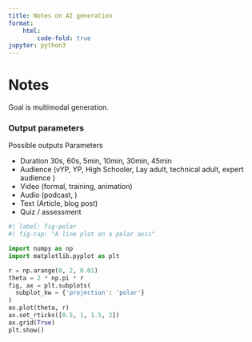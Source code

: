 ```yaml
---
title: Notes on AI generation
format:
    html:
        code-fold: true
jupyter: python3
---
```


# Notes

Goal is multimodal generation.


### Output parameters

Possible outputs Parameters

- Duration 30s, 60s, 5min, 10min, 30min, 45min
- Audience (vYP, YP, High Schooler, Lay adult, technical adult, expert audience )
- Video (formal, training, animation)
- Audio (podcast, )
- Text (Article, blog post)
- Quiz / assessment


```python
#| label: fig-polar
#| fig-cap: "A line plot on a polar axis"

import numpy as np
import matplotlib.pyplot as plt

r = np.arange(0, 2, 0.01)
theta = 2 * np.pi * r
fig, ax = plt.subplots(
  subplot_kw = {'projection': 'polar'} 
)
ax.plot(theta, r)
ax.set_rticks([0.5, 1, 1.5, 2])
ax.grid(True)
plt.show()
```